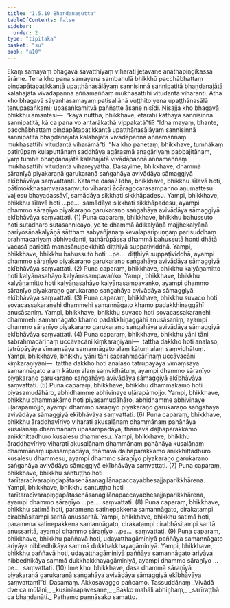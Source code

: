 ```yaml
---
title: "1.5.10 Bhaṇḍanasutta"
tableOfContents: false
sidebar:
  order: 2
type: "tipitaka"
basket: "su"
book: "a10"
---
```



<DynamicBreadcrumb />

<Division number="50" book="a10">

<Paragraph number="351" book="a10">
Ekaṃ samayaṃ bhagavā sāvatthiyaṃ viharati jetavane anāthapiṇḍikassa ārāme. Tena kho pana samayena sambahulā bhikkhū pacchābhattaṃ piṇḍapātapaṭikkantā upaṭṭhānasālāyaṃ sannisinnā sannipatitā bhaṇḍanajātā kalahajātā vivādāpannā aññamaññaṃ mukhasattīhi vitudantā viharanti.
</Paragraph>

<Paragraph number="352" book="a10">
Atha kho bhagavā sāyanhasamayaṃ paṭisallānā vuṭṭhito yena upaṭṭhānasālā tenupasaṅkami; upasaṅkamitvā paññatte āsane nisīdi. Nisajja kho bhagavā bhikkhū āmantesi—  “kāya nuttha, bhikkhave, etarahi kathāya sannisinnā sannipatitā, kā ca pana vo antarākathā vippakatā”ti?
</Paragraph>

<Paragraph number="353" book="a10">
“Idha mayaṃ, bhante, pacchābhattaṃ piṇḍapātapaṭikkantā upaṭṭhānasālāyaṃ sannisinnā sannipatitā bhaṇḍanajātā kalahajātā vivādāpannā aññamaññaṃ mukhasattīhi vitudantā viharāmā”ti. “Na kho panetaṃ, bhikkhave, tumhākaṃ patirūpaṃ kulaputtānaṃ saddhāya agārasmā anagāriyaṃ pabbajitānaṃ, yaṃ tumhe bhaṇḍanajātā kalahajātā vivādāpannā aññamaññaṃ mukhasattīhi vitudantā vihareyyātha.
</Paragraph>

<Paragraph number="354" book="a10">
Dasayime, bhikkhave, dhammā sāraṇīyā piyakaraṇā garukaraṇā saṅgahāya avivādāya sāmaggiyā ekībhāvāya saṃvattanti. Katame dasa? Idha, bhikkhave, bhikkhu sīlavā hoti, pātimokkhasaṃvarasaṃvuto viharati ācāragocarasampanno aṇumattesu vajjesu bhayadassāvī, samādāya sikkhati sikkhāpadesu. Yampi, bhikkhave, bhikkhu sīlavā hoti …pe…  samādāya sikkhati sikkhāpadesu, ayampi dhammo sāraṇīyo piyakaraṇo garukaraṇo saṅgahāya avivādāya sāmaggiyā ekībhāvāya saṃvattati. (1)
</Paragraph>

<Paragraph number="355" book="a10">
Puna caparaṃ, bhikkhave, bhikkhu bahussuto hoti sutadharo sutasannicayo, ye te dhammā ādikalyāṇā majjhekalyāṇā pariyosānakalyāṇā sātthaṃ sabyañjanaṃ kevalaparipuṇṇaṃ parisuddhaṃ brahmacariyaṃ abhivadanti, tathārūpāssa dhammā bahussutā honti dhātā vacasā paricitā manasānupekkhitā diṭṭhiyā suppaṭividdhā. Yampi, bhikkhave, bhikkhu bahussuto hoti …pe…  diṭṭhiyā suppaṭividdhā, ayampi dhammo sāraṇīyo piyakaraṇo garukaraṇo saṅgahāya avivādāya sāmaggiyā ekībhāvāya saṃvattati. (2)
</Paragraph>

<Paragraph number="356" book="a10">
Puna caparaṃ, bhikkhave, bhikkhu kalyāṇamitto hoti kalyāṇasahāyo kalyāṇasampavaṅko. Yampi, bhikkhave, bhikkhu kalyāṇamitto hoti kalyāṇasahāyo kalyāṇasampavaṅko, ayampi dhammo sāraṇīyo piyakaraṇo garukaraṇo saṅgahāya avivādāya sāmaggiyā ekībhāvāya saṃvattati. (3)
</Paragraph>

<Paragraph number="357" book="a10">
Puna caparaṃ, bhikkhave, bhikkhu suvaco hoti sovacassakaraṇehi dhammehi samannāgato khamo padakkhiṇaggāhī anusāsaniṃ. Yampi, bhikkhave, bhikkhu suvaco hoti sovacassakaraṇehi dhammehi samannāgato khamo padakkhiṇaggāhī anusāsaniṃ, ayampi dhammo sāraṇīyo piyakaraṇo garukaraṇo saṅgahāya avivādāya sāmaggiyā ekībhāvāya saṃvattati. (4)
</Paragraph>

<Paragraph number="358" book="a10">
Puna caparaṃ, bhikkhave, bhikkhu yāni tāni sabrahmacārīnaṃ uccāvacāni kiṃkaraṇīyāni—  tattha dakkho hoti analaso, tatrūpāyāya vīmaṃsāya samannāgato alaṃ kātuṃ alaṃ saṃvidhātuṃ. Yampi, bhikkhave, bhikkhu yāni tāni sabrahmacārīnaṃ uccāvacāni kiṃkaraṇīyāni—  tattha dakkho hoti analaso tatrūpāyāya vīmaṃsāya samannāgato alaṃ kātuṃ alaṃ saṃvidhātuṃ, ayampi dhammo sāraṇīyo piyakaraṇo garukaraṇo saṅgahāya avivādāya sāmaggiyā ekībhāvāya saṃvattati. (5)
</Paragraph>

<Paragraph number="359" book="a10">
Puna caparaṃ, bhikkhave, bhikkhu dhammakāmo hoti piyasamudāhāro, abhidhamme abhivinaye uḷārapāmojjo. Yampi, bhikkhave, bhikkhu dhammakāmo hoti piyasamudāhāro, abhidhamme abhivinaye uḷārapāmojjo, ayampi dhammo sāraṇīyo piyakaraṇo garukaraṇo saṅgahāya avivādāya sāmaggiyā ekībhāvāya saṃvattati. (6)
</Paragraph>

<Paragraph number="360" book="a10">
Puna caparaṃ, bhikkhave, bhikkhu āraddhavīriyo viharati akusalānaṃ dhammānaṃ pahānāya kusalānaṃ dhammānaṃ upasampadāya, thāmavā daḷhaparakkamo anikkhittadhuro kusalesu dhammesu. Yampi, bhikkhave, bhikkhu āraddhavīriyo viharati akusalānaṃ dhammānaṃ pahānāya kusalānaṃ dhammānaṃ upasampadāya, thāmavā daḷhaparakkamo anikkhittadhuro kusalesu dhammesu, ayampi dhammo sāraṇīyo piyakaraṇo garukaraṇo saṅgahāya avivādāya sāmaggiyā ekībhāvāya saṃvattati. (7)
</Paragraph>

<Paragraph number="361" book="a10">
Puna caparaṃ, bhikkhave, bhikkhu santuṭṭho hoti itarītaracīvarapiṇḍapātasenāsanagilānapaccayabhesajjaparikkhārena. Yampi, bhikkhave, bhikkhu santuṭṭho hoti itarītaracīvarapiṇḍapātasenāsanagilānapaccayabhesajjaparikkhārena, ayampi dhammo sāraṇīyo …pe…  saṃvattati. (8)
</Paragraph>

<Paragraph number="362" book="a10">
Puna caparaṃ, bhikkhave, bhikkhu satimā hoti, paramena satinepakkena samannāgato, cirakatampi cirabhāsitampi saritā anussaritā. Yampi, bhikkhave, bhikkhu satimā hoti, paramena satinepakkena samannāgato, cirakatampi cirabhāsitampi saritā anussaritā, ayampi dhammo sāraṇīyo …pe…  saṃvattati. (9)
</Paragraph>

<Paragraph number="363" book="a10">
Puna caparaṃ, bhikkhave, bhikkhu paññavā hoti, udayatthagāminiyā paññāya samannāgato ariyāya nibbedhikāya sammā dukkhakkhayagāminiyā. Yampi, bhikkhave, bhikkhu paññavā hoti, udayatthagāminiyā paññāya samannāgato ariyāya nibbedhikāya sammā dukkhakkhayagāminiyā, ayampi dhammo sāraṇīyo …pe…  saṃvattati. (10)
</Paragraph>

<Paragraph number="364" book="a10">
Ime kho, bhikkhave, dasa dhammā sāraṇīyā piyakaraṇā garukaraṇā saṅgahāya avivādāya sāmaggiyā ekībhāvāya saṃvattantī”ti.

</Paragraph>
</Division>

<Paragraph number="365" type="center" book="a10">
Dasamaṃ.



</Paragraph>

<Paragraph number="366" type="center" book="a10">
Akkosavaggo pañcamo.



</Paragraph>

<Paragraph number="367" type="center" book="a10">
Tassuddānaṃ


</Paragraph>

<Paragraph number="368" type="verses" book="a10">
_Vivādā dve ca mūlāni,_  
_kusinārapavesane;_  
_Sakko mahāli abhiṇhaṃ,_  
_sarīraṭṭhā ca bhaṇḍanāti._  


</Paragraph>

<Paragraph number="369" type="center" book="a10">
Paṭhamo paṇṇāsako samatto.
</Paragraph>